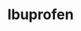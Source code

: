 ---
title: Ibuprofen
aka:
  - (±)-2-(4-isobutylphenyl)propionic acid
duration_chart_title: Oral Duration of Ibuprofen
duration_chart:
  total: 4–8h
  onset: 45m
  coming_up: 90m
  plateau: 3h
  coming_down: 90m
positive_effects: pain relief, reduced inflammation, lowered fever, decreased muscle soreness
negative_effects: stomach irritation, nausea, dizziness, bleeding risk, kidney strain, cardiovascular risk
neutral_effects: dry mouth, fatigue
image_location: /src/assets/Images/Ibuprofen/Ibuprofen (structural formula).png
dosage_table:
  title: Oral Dosage of Ibuprofen
  threshold: 100 mg
  light: 200–400 mg
  common: 400–600 mg
  strong: 600–800 mg
  heavy: 800+ mg
--- 